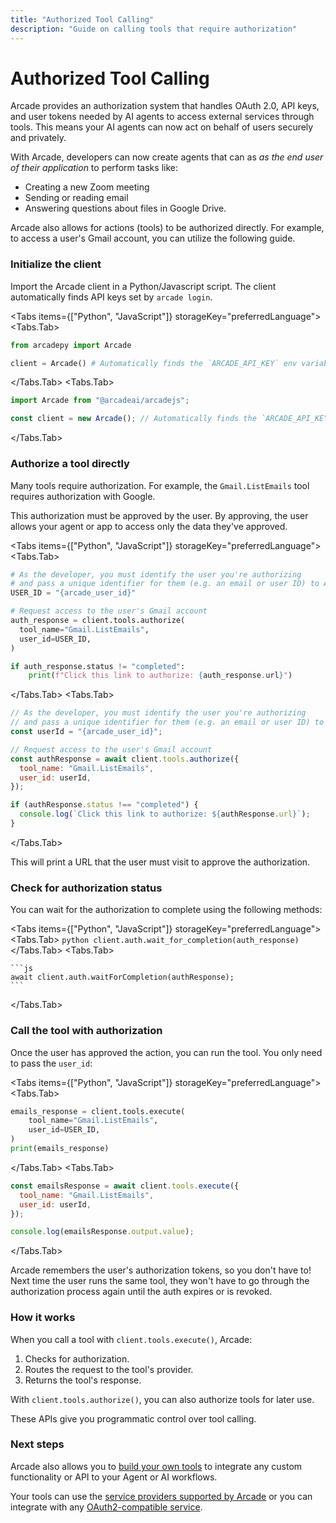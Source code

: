 ```yaml
---
title: "Authorized Tool Calling"
description: "Guide on calling tools that require authorization"
---
```


# Authorized Tool Calling

Arcade provides an authorization system that handles OAuth 2.0, API keys, and user tokens needed by AI agents to access external services through tools. This means your AI agents can now act on behalf of users securely and privately.

With Arcade, developers can now create agents that can as _as the end user of their application_ to perform tasks like:

- Creating a new Zoom meeting
- Sending or reading email
- Answering questions about files in Google Drive.

Arcade also allows for actions (tools) to be authorized directly. For example, to access a user's Gmail account, you can utilize the following guide.


<Steps>

### Initialize the client

Import the Arcade client in a Python/Javascript script. The client automatically finds API keys set by `arcade login`.

<Tabs items={["Python", "JavaScript"]} storageKey="preferredLanguage">
<Tabs.Tab>
```python
from arcadepy import Arcade

client = Arcade() # Automatically finds the `ARCADE_API_KEY` env variable
```
</Tabs.Tab>
<Tabs.Tab>
```js
import Arcade from "@arcadeai/arcadejs";

const client = new Arcade(); // Automatically finds the `ARCADE_API_KEY` env variable
```

</Tabs.Tab>
</Tabs>

### Authorize a tool directly

Many tools require authorization. For example, the `Gmail.ListEmails` tool requires authorization with Google.

This authorization must be approved by the user. By approving, the user allows your agent or app to access only the data they've approved.

<Tabs items={["Python", "JavaScript"]} storageKey="preferredLanguage">
<Tabs.Tab>

```python
# As the developer, you must identify the user you're authorizing
# and pass a unique identifier for them (e.g. an email or user ID) to Arcade:
USER_ID = "{arcade_user_id}"

# Request access to the user's Gmail account
auth_response = client.tools.authorize(
  tool_name="Gmail.ListEmails",
  user_id=USER_ID,
)

if auth_response.status != "completed":
    print(f"Click this link to authorize: {auth_response.url}")
```

</Tabs.Tab>
<Tabs.Tab>
```js
// As the developer, you must identify the user you're authorizing
// and pass a unique identifier for them (e.g. an email or user ID) to Arcade:
const userId = "{arcade_user_id}";

// Request access to the user's Gmail account
const authResponse = await client.tools.authorize({
  tool_name: "Gmail.ListEmails",
  user_id: userId,
});

if (authResponse.status !== "completed") {
  console.log(`Click this link to authorize: ${authResponse.url}`);
}
```

</Tabs.Tab>
</Tabs>

This will print a URL that the user must visit to approve the authorization.

### Check for authorization status

You can wait for the authorization to complete using the following methods:

<Tabs items={["Python", "JavaScript"]} storageKey="preferredLanguage">
  <Tabs.Tab>
    ```python
    client.auth.wait_for_completion(auth_response)
    ```
  </Tabs.Tab>
  <Tabs.Tab>

    ```js
    await client.auth.waitForCompletion(authResponse);
    ```
  </Tabs.Tab>
</Tabs>


### Call the tool with authorization

Once the user has approved the action, you can run the tool. You only need to pass the `user_id`:

<Tabs items={["Python", "JavaScript"]} storageKey="preferredLanguage">
<Tabs.Tab>


```python
emails_response = client.tools.execute(
    tool_name="Gmail.ListEmails",
    user_id=USER_ID,
)
print(emails_response)
```

</Tabs.Tab>
<Tabs.Tab>

```js
const emailsResponse = await client.tools.execute({
  tool_name: "Gmail.ListEmails",
  user_id: userId,
});

console.log(emailsResponse.output.value);
```

</Tabs.Tab>
</Tabs>

Arcade remembers the user's authorization tokens, so you don't have to! Next time the user runs the same tool, they won't have to go through the authorization process again until the auth expires or is revoked.

### How it works

When you call a tool with `client.tools.execute()`, Arcade:

1. Checks for authorization.
2. Routes the request to the tool's provider.
3. Returns the tool's response.

With `client.tools.authorize()`, you can also authorize tools for later use.

These APIs give you programmatic control over tool calling.

</Steps>

### Next steps

Arcade also allows you to [build your own tools](/home/authoring-tools/build-tools/create-a-toolkit) to integrate any custom functionality or API to your Agent or AI workflows.

Your tools can use the [service providers supported by Arcade](/home/hosting-options/auth-providers) or you can integrate with any [OAuth2-compatible service](/home/hosting-options/auth-providers/oauth2).
